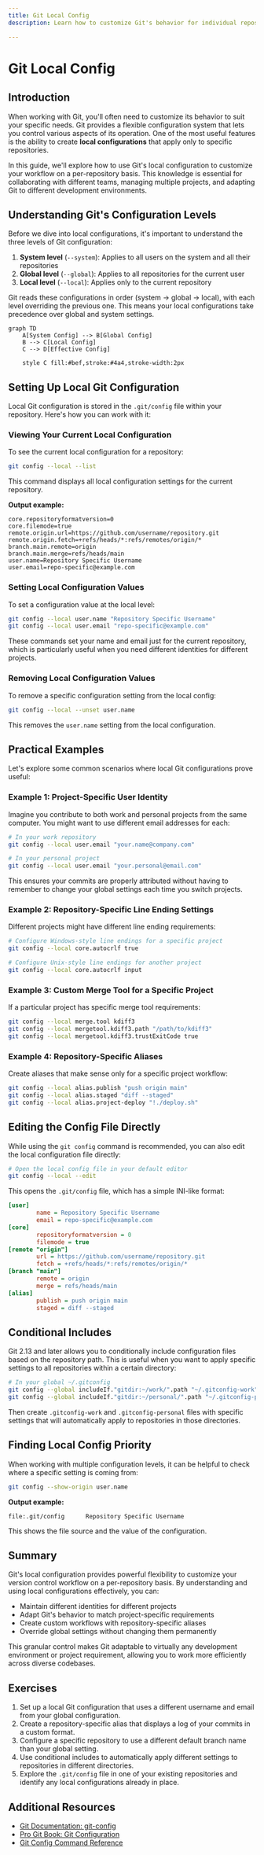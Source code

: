 ```yaml
---
title: Git Local Config
description: Learn how to customize Git's behavior for individual repositories using local configuration

---
```


# Git Local Config

## Introduction

When working with Git, you'll often need to customize its behavior to suit your specific needs. Git provides a flexible configuration system that lets you control various aspects of its operation. One of the most useful features is the ability to create **local configurations** that apply only to specific repositories.

In this guide, we'll explore how to use Git's local configuration to customize your workflow on a per-repository basis. This knowledge is essential for collaborating with different teams, managing multiple projects, and adapting Git to different development environments.

## Understanding Git's Configuration Levels

Before we dive into local configurations, it's important to understand the three levels of Git configuration:

1. **System level** (`--system`): Applies to all users on the system and all their repositories
2. **Global level** (`--global`): Applies to all repositories for the current user
3. **Local level** (`--local`): Applies only to the current repository

Git reads these configurations in order (system → global → local), with each level overriding the previous one. This means your local configurations take precedence over global and system settings.

```mermaid
graph TD
    A[System Config] --> B[Global Config]
    B --> C[Local Config]
    C --> D[Effective Config]
    
    style C fill:#bef,stroke:#4a4,stroke-width:2px
```

## Setting Up Local Git Configuration

Local Git configuration is stored in the `.git/config` file within your repository. Here's how you can work with it:

### Viewing Your Current Local Configuration

To see the current local configuration for a repository:

```bash
git config --local --list
```

This command displays all local configuration settings for the current repository.

**Output example:**
```
core.repositoryformatversion=0
core.filemode=true
remote.origin.url=https://github.com/username/repository.git
remote.origin.fetch=+refs/heads/*:refs/remotes/origin/*
branch.main.remote=origin
branch.main.merge=refs/heads/main
user.name=Repository Specific Username
user.email=repo-specific@example.com
```

### Setting Local Configuration Values

To set a configuration value at the local level:

```bash
git config --local user.name "Repository Specific Username"
git config --local user.email "repo-specific@example.com"
```

These commands set your name and email just for the current repository, which is particularly useful when you need different identities for different projects.

### Removing Local Configuration Values

To remove a specific configuration setting from the local config:

```bash
git config --local --unset user.name
```

This removes the `user.name` setting from the local configuration.

## Practical Examples

Let's explore some common scenarios where local Git configurations prove useful:

### Example 1: Project-Specific User Identity

Imagine you contribute to both work and personal projects from the same computer. You might want to use different email addresses for each:

```bash
# In your work repository
git config --local user.email "your.name@company.com"

# In your personal project
git config --local user.email "your.personal@email.com"
```

This ensures your commits are properly attributed without having to remember to change your global settings each time you switch projects.

### Example 2: Repository-Specific Line Ending Settings

Different projects might have different line ending requirements:

```bash
# Configure Windows-style line endings for a specific project
git config --local core.autocrlf true

# Configure Unix-style line endings for another project
git config --local core.autocrlf input
```

### Example 3: Custom Merge Tool for a Specific Project

If a particular project has specific merge tool requirements:

```bash
git config --local merge.tool kdiff3
git config --local mergetool.kdiff3.path "/path/to/kdiff3"
git config --local mergetool.kdiff3.trustExitCode true
```

### Example 4: Repository-Specific Aliases

Create aliases that make sense only for a specific project workflow:

```bash
git config --local alias.publish "push origin main"
git config --local alias.staged "diff --staged"
git config --local alias.project-deploy "!./deploy.sh"
```

## Editing the Config File Directly

While using the `git config` command is recommended, you can also edit the local configuration file directly:

```bash
# Open the local config file in your default editor
git config --local --edit
```

This opens the `.git/config` file, which has a simple INI-like format:

```ini
[user]
        name = Repository Specific Username
        email = repo-specific@example.com
[core]
        repositoryformatversion = 0
        filemode = true
[remote "origin"]
        url = https://github.com/username/repository.git
        fetch = +refs/heads/*:refs/remotes/origin/*
[branch "main"]
        remote = origin
        merge = refs/heads/main
[alias]
        publish = push origin main
        staged = diff --staged
```

## Conditional Includes

Git 2.13 and later allows you to conditionally include configuration files based on the repository path. This is useful when you want to apply specific settings to all repositories within a certain directory:

```bash
# In your global ~/.gitconfig
git config --global includeIf."gitdir:~/work/".path "~/.gitconfig-work"
git config --global includeIf."gitdir:~/personal/".path "~/.gitconfig-personal"
```

Then create `.gitconfig-work` and `.gitconfig-personal` files with specific settings that will automatically apply to repositories in those directories.

## Finding Local Config Priority

When working with multiple configuration levels, it can be helpful to check where a specific setting is coming from:

```bash
git config --show-origin user.name
```

**Output example:**
```
file:.git/config      Repository Specific Username
```

This shows the file source and the value of the configuration.

## Summary

Git's local configuration provides powerful flexibility to customize your version control workflow on a per-repository basis. By understanding and using local configurations effectively, you can:

- Maintain different identities for different projects
- Adapt Git's behavior to match project-specific requirements
- Create custom workflows with repository-specific aliases
- Override global settings without changing them permanently

This granular control makes Git adaptable to virtually any development environment or project requirement, allowing you to work more efficiently across diverse codebases.

## Exercises

1. Set up a local Git configuration that uses a different username and email from your global configuration.
2. Create a repository-specific alias that displays a log of your commits in a custom format.
3. Configure a specific repository to use a different default branch name than your global setting.
4. Use conditional includes to automatically apply different settings to repositories in different directories.
5. Explore the `.git/config` file in one of your existing repositories and identify any local configurations already in place.

## Additional Resources

- [Git Documentation: git-config](https://git-scm.com/docs/git-config)
- [Pro Git Book: Git Configuration](https://git-scm.com/book/en/v2/Customizing-Git-Git-Configuration)
- [Git Config Command Reference](https://git-scm.com/docs/git-config)